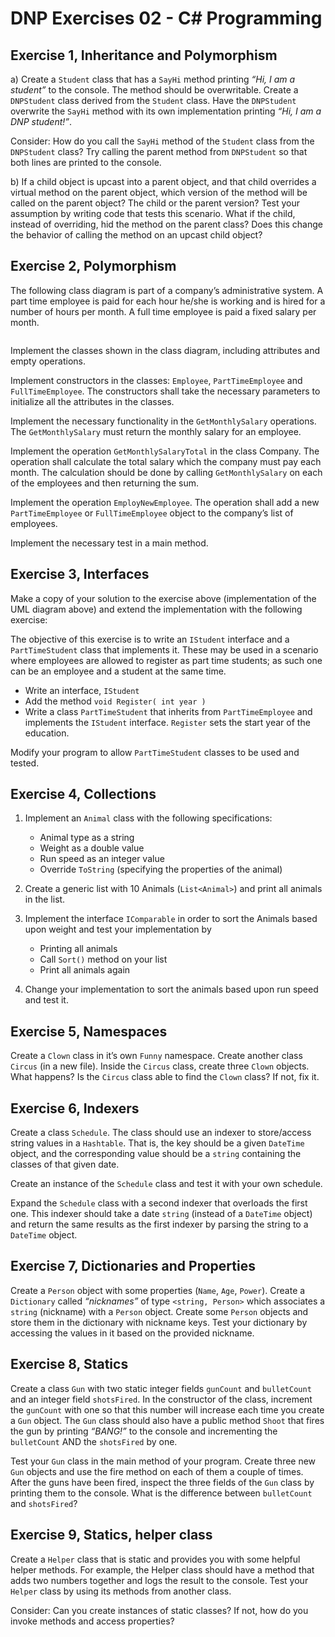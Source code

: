 
# DNP Exercises 02 - C# Programming

## Exercise 1, Inheritance and Polymorphism

a) Create a `Student` class that has a `SayHi` method printing _“Hi, I am a student”_ to the console. The method should be overwritable. Create a `DNPStudent` class derived from the `Student` class. Have the `DNPStudent` overwrite the `SayHi` method with its own implementation printing _“Hi, I am a DNP student!”_.

Consider: How do you call the `SayHi` method of the `Student` class from the `DNPStudent` class? Try calling the parent method from `DNPStudent` so that both lines are printed to the console.

b) If a child object is upcast into a parent object, and that child overrides a virtual method on the parent object, which version of the method will be called on the parent object? The child or the parent version? Test your assumption by writing code that tests this scenario. What if the child, instead of overriding, hid the method on the parent class? Does this change the behavior of calling the method on an upcast child object?

## Exercise 2, Polymorphism

The following class diagram is part of a company’s administrative system.
A part time employee is paid for each hour he/she is working and is hired for a number of hours per month. A full time employee is paid a fixed salary per month.

<img src={classDiagram} alt="" />

Implement the classes shown in the class diagram, including attributes and empty operations.

Implement constructors in the classes: `Employee`, `PartTimeEmployee` and `FullTimeEmployee`. The constructors shall take the necessary parameters to initialize all the attributes in the classes.

Implement the necessary functionality in the `GetMonthlySalary` operations. The `GetMonthlySalary` must return the monthly salary for an employee.

Implement the operation `GetMonthlySalaryTotal` in the class Company. The operation shall calculate the total salary which the company must pay each month. The calculation should be done by calling `GetMonthlySalary` on each of the employees and then returning the sum.

Implement the operation `EmployNewEmployee`. The operation shall add a new `PartTimeEmployee` or `FullTimeEmployee` object to the company’s list of employees.

Implement the necessary test in a main method.

## Exercise 3, Interfaces

Make a copy of your solution to the exercise above (implementation of the UML diagram above) and extend the implementation with the following exercise:

The objective of this exercise is to write an `IStudent` interface and a `PartTimeStudent` class that implements it. These may be used in a scenario where employees are allowed to register as part time students; as such one can be an employee and a student at the same time.

- Write an interface, `IStudent`
- Add the method `void Register( int year )`
- Write a class `PartTimeStudent` that inherits from `PartTimeEmployee` and implements the `IStudent` interface. `Register` sets the start year of the education.

Modify your program to allow `PartTimeStudent` classes to be used and tested.

## Exercise 4, Collections

1. Implement an `Animal` class with the following specifications:

   - Animal type as a string
   - Weight as a double value
   - Run speed as an integer value
   - Override `ToString` (specifying the properties of the animal)

1. Create a generic list with 10 Animals (`List<Animal>`) and print all animals in the list.

1. Implement the interface `IComparable` in order to sort the Animals based upon weight and test your implementation by

   - Printing all animals
   - Call `Sort()` method on your list
   - Print all animals again

1. Change your implementation to sort the animals based upon run speed and test it.

## Exercise 5, Namespaces

Create a `Clown` class in it’s own `Funny` namespace. Create another class `Circus` (in a new file). Inside the `Circus` class, create three `Clown` objects. What happens? Is the `Circus` class able to find the `Clown` class? If not, fix it.

## Exercise 6, Indexers

Create a class `Schedule`. The class should use an indexer to store/access string values in a `Hashtable`. That is, the key should be a given `DateTime` object, and the corresponding value should be a `string` containing the classes of that given date.

Create an instance of the `Schedule` class and test it with your own schedule.

Expand the `Schedule` class with a second indexer that overloads the first one. This indexer should take a date `string` (instead of a `DateTime` object) and return the same results as the first indexer by parsing the string to a `DateTime` object.

## Exercise 7, Dictionaries and Properties

Create a `Person` object with some properties (`Name`, `Age`, `Power`). Create a `Dictionary` called _“nicknames”_ of type `<string, Person>` which associates a `string` (nickname) with a `Person` object. Create some `Person` objects and store them in the dictionary with nickname keys. Test your dictionary by accessing the values in it based on the provided nickname.

## Exercise 8, Statics

Create a class `Gun` with two static integer fields `gunCount` and `bulletCount` and an integer field `shotsFired`. In the constructor of the class, increment the `gunCount` with one so that this number will increase each time you create a `Gun` object. The `Gun` class should also have a public method `Shoot` that fires the gun by printing _“BANG!”_ to the console and incrementing the `bulletCount` AND the `shotsFired` by one.

Test your `Gun` class in the main method of your program. Create three new `Gun` objects and use the fire method on each of them a couple of times. After the guns have been fired, inspect the three fields of the `Gun` class by printing them to the console. What is the difference between `bulletCount` and `shotsFired`?

## Exercise 9, Statics, helper class

Create a `Helper` class that is static and provides you with some helpful helper methods. For example, the Helper class should have a method that adds two numbers together and logs the result to the console. Test your `Helper` class by using its methods from another class.

Consider: Can you create instances of static classes? If not, how do you invoke methods and access properties?

